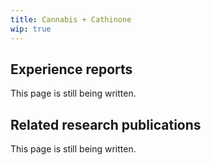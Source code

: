---
title: Cannabis + Cathinone
wip: true
---

## Experience reports

This page is still being written.

## Related research publications

This page is still being written.

